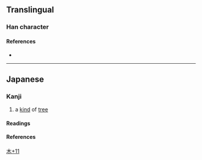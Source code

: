 {{character info}}
==Translingual==

===Han character===
{{Han char|rn=75|rad=木|as=11|sn=15|four=|canj=DMBM,DMBS,XDMBS|ids=⿰木雪}}

====References====
* {{Han ref|kx=0551.181|hdz=21278.081|uh=6A30|ud=27184}}

----

==Japanese==

===Kanji===
{{ja-kanji|grade=|rs=木11}}

# a [[kind]] of [[tree]]

====Readings====
{{ja-readings
|on=
|kun=たら-, ゆき-}}

====References====

[[Category:Japanese-only CJKV Characters|木+11]]